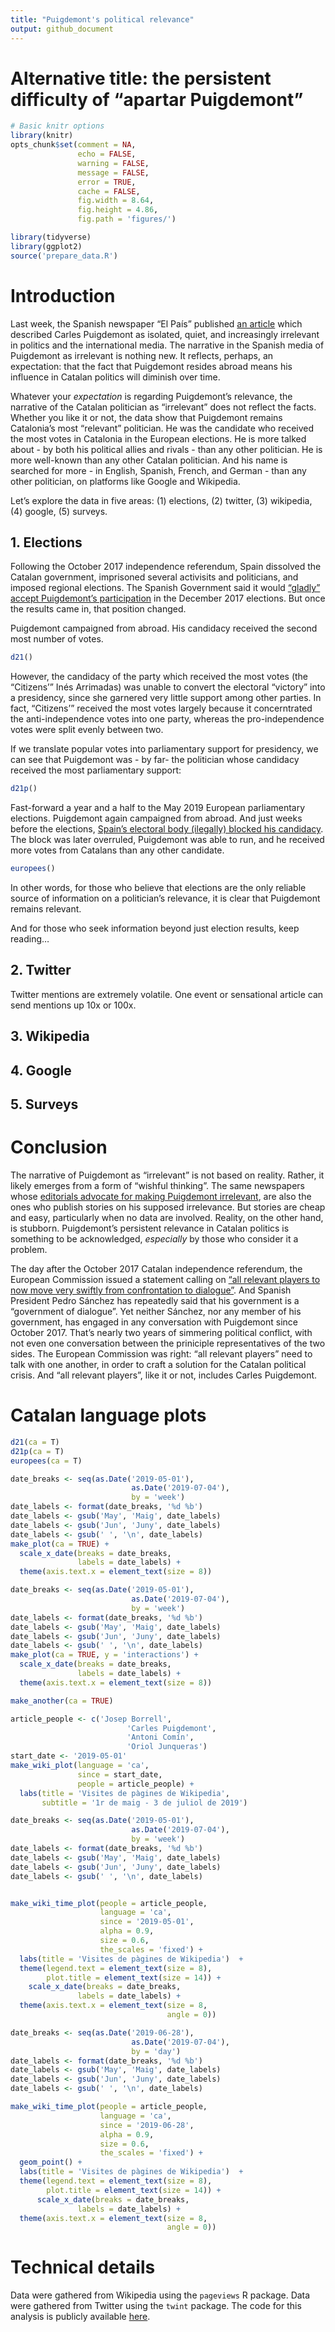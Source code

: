 ```yaml
---
title: "Puigdemont's political relevance"
output: github_document
---
```


# Alternative title: the persistent difficulty of "apartar Puigdemont"

```r
# Basic knitr options
library(knitr)
opts_chunk$set(comment = NA, 
               echo = FALSE, 
               warning = FALSE, 
               message = FALSE, 
               error = TRUE, 
               cache = FALSE,
               fig.width = 8.64,
               fig.height = 4.86,
               fig.path = 'figures/')
```

```r
library(tidyverse)
library(ggplot2)
source('prepare_data.R')
```

# Introduction

Last week, the Spanish newspaper "El País" published [an article ](https://elpais.com/politica/2019/08/06/actualidad/1565101313_277310.html) which described Carles Puigdemont as isolated, quiet, and increasingly irrelevant in politics and the international media. The narrative in the Spanish media of Puigdemont as irrelevant is nothing new. It reflects, perhaps, an expectation: that the fact that Puigdemont resides abroad means his influence in Catalan politics will diminish over time. 


Whatever your _expectation_ is regarding Puigdemont's relevance, the narrative of the Catalan politician as "irrelevant" does not reflect the facts. Whether you like it or not, the data show that Puigdemont remains Catalonia's most "relevant" politician. He was the candidate who received the most votes in Catalonia in the European elections. He is more talked about - by both his political allies and rivals - than any other politician. He is more well-known than any other Catalan politician. And his name is searched for more - in English, Spanish, French, and German - than any other politician, on platforms like Google and Wikipedia. 

Let's explore the data in five areas: (1) elections, (2) twitter, (3) wikipedia, (4) google, (5) surveys.

## 1. Elections

Following the October 2017 independence referendum, Spain dissolved the Catalan government, imprisoned several activisits and politicians, and imposed regional elections. The Spanish Government said it would ["gladly" accept Puigdemont's participation](https://www.europapress.es/nacional/noticia-gobierno-recibiria-agrado-participacion-puigdemont-elecciones-21d-20171028184016.html) in the December 2017 elections. But once the results came in, that position changed.

Puigdemont campaigned from abroad. His candidacy received the second most number of votes.

```r
d21()
```

However, the candidacy of the party which received the most votes (the "Citizens'" Inés Arrimadas) was unable to convert the electoral "victory" into a presidency, since she garnered very little support among other parties. In fact, "Citizens'" received the most votes largely because it concerntrated the anti-independence votes into one party, whereas the pro-independence votes were split evenly between two.

If we translate popular votes into parliamentary support for presidency, we can see that Puigdemont was - by far- the politician whose candidacy received the most parliamentary support:

```r
d21p()
```

Fast-forward a year and a half to the May 2019 European parliamentary elections. Puigdemont again campaigned from abroad. And just weeks before the elections, [Spain's electoral body (ilegally) blocked his candidacy](https://www.politico.eu/article/spanish-electoral-body-blocks-former-catalan-president-carles-puigdemont-from-running-in-eu-election/). The block was later overruled, Puigdemont was able to run, and he received more votes from Catalans than any other candidate.

```r
europees()
```

In other words, for those who believe that elections are the only reliable source of information on a politician's relevance, it is clear that Puigdemont remains relevant.

And for those who seek information beyond just election results, keep reading...

## 2. Twitter

Twitter mentions are extremely volatile. One event or sensational article can send mentions up 10x or 100x. 



## 3. Wikipedia

## 4. Google

## 5. Surveys



# Conclusion


The narrative of Puigdemont as "irrelevant" is not based on reality. Rather, it likely emerges from a form of "wishful thinking". The same newspapers whose [editorials advocate for making Puigdemont irrelevant](https://elpais.com/elpais/2019/04/10/opinion/1554917949_768729.html), are also the ones who publish stories on his supposed irrelevance. But stories are cheap and easy, particularly when no data are involved. Reality, on the other hand, is stubborn. Puigdemont's persistent relevance in Catalan politics is something to be acknowledged, _especially_ by those who consider it a problem. 

The day after the October 2017 Catalan independence referendum, the European Commission issued a statement calling on ["all relevant players to now move very swiftly from confrontation to dialogue"](https://europa.eu/rapid/press-release_STATEMENT-17-3626_en.htm). And Spanish President Pedro Sánchez has repeatedly said that his government is a "government of dialogue". Yet neither Sánchez, nor any member of his government, has engaged in any conversation with Puigdemont since October 2017. That's nearly two years of simmering political conflict, with not even one conversation between the priniciple representatives of the two sides. The European Commission was right: "all relevant players" need to talk with one another, in order to craft a solution for the Catalan political crisis. And "all relevant players", like it or not, includes Carles Puigdemont.


# Catalan language plots

```r
d21(ca = T)
d21p(ca = T)
europees(ca = T)

```


```r
date_breaks <- seq(as.Date('2019-05-01'),
                           as.Date('2019-07-04'),
                           by = 'week')
date_labels <- format(date_breaks, '%d %b')
date_labels <- gsub('May', 'Maig', date_labels)
date_labels <- gsub('Jun', 'Juny', date_labels)
date_labels <- gsub(' ', '\n', date_labels)
make_plot(ca = TRUE) +
  scale_x_date(breaks = date_breaks,
               labels = date_labels) +
  theme(axis.text.x = element_text(size = 8))
```

```r
date_breaks <- seq(as.Date('2019-05-01'),
                           as.Date('2019-07-04'),
                           by = 'week')
date_labels <- format(date_breaks, '%d %b')
date_labels <- gsub('May', 'Maig', date_labels)
date_labels <- gsub('Jun', 'Juny', date_labels)
date_labels <- gsub(' ', '\n', date_labels)
make_plot(ca = TRUE, y = 'interactions') +
  scale_x_date(breaks = date_breaks,
               labels = date_labels) +
  theme(axis.text.x = element_text(size = 8))
```

```r
make_another(ca = TRUE)
```

```r
article_people <- c('Josep Borrell',
                          'Carles Puigdemont',
                          'Antoni Comín',
                          'Oriol Junqueras')
start_date <- '2019-05-01'
make_wiki_plot(language = 'ca',
               since = start_date,
               people = article_people) +
  labs(title = 'Visites de pàgines de Wikipedia',
       subtitle = '1r de maig - 3 de juliol de 2019')
```


```r
date_breaks <- seq(as.Date('2019-05-01'),
                           as.Date('2019-07-04'),
                           by = 'week')
date_labels <- format(date_breaks, '%d %b')
date_labels <- gsub('May', 'Maig', date_labels)
date_labels <- gsub('Jun', 'Juny', date_labels)
date_labels <- gsub(' ', '\n', date_labels)


make_wiki_time_plot(people = article_people,
                    language = 'ca',
                    since = '2019-05-01',
                    alpha = 0.9,
                    size = 0.6,
                    the_scales = 'fixed') +
  labs(title = 'Visites de pàgines de Wikipedia')  +
  theme(legend.text = element_text(size = 8),
        plot.title = element_text(size = 14)) +
    scale_x_date(breaks = date_breaks,
               labels = date_labels) +
  theme(axis.text.x = element_text(size = 8,
                                   angle = 0))
```

```r
date_breaks <- seq(as.Date('2019-06-28'),
                           as.Date('2019-07-04'),
                           by = 'day')
date_labels <- format(date_breaks, '%d %b')
date_labels <- gsub('May', 'Maig', date_labels)
date_labels <- gsub('Jun', 'Juny', date_labels)
date_labels <- gsub(' ', '\n', date_labels)

make_wiki_time_plot(people = article_people,
                    language = 'ca',
                    since = '2019-06-28',
                    alpha = 0.9,
                    size = 0.6,
                    the_scales = 'fixed') +
  geom_point() +
  labs(title = 'Visites de pàgines de Wikipedia')  +
  theme(legend.text = element_text(size = 8),
        plot.title = element_text(size = 14)) +
      scale_x_date(breaks = date_breaks,
               labels = date_labels) +
  theme(axis.text.x = element_text(size = 8,
                                   angle = 0))
```

# Technical details


Data were gathered from Wikipedia using the `pageviews` R package. Data were gathered from Twitter using the `twint` package. The code for this analysis is publicly available [here](https://github.com/joebrew/vilaweb/tree/master/analyses/wikipedia2).